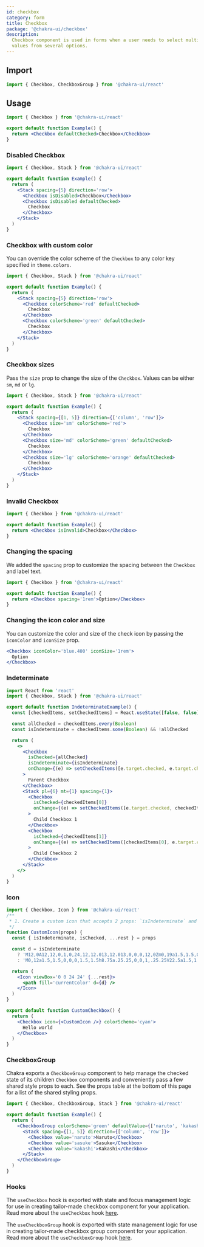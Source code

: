 ```yaml
---
id: checkbox
category: form
title: Checkbox
package: '@chakra-ui/checkbox'
description:
  Checkbox component is used in forms when a user needs to select multiple
  values from several options.
---
```


## Import

```js
import { Checkbox, CheckboxGroup } from '@chakra-ui/react'
```

## Usage

```jsx
import { Checkbox } from '@chakra-ui/react'

export default function Example() {
  return <Checkbox defaultChecked>Checkbox</Checkbox>
}
```

### Disabled Checkbox

```jsx
import { Checkbox, Stack } from '@chakra-ui/react'

export default function Example() {
  return (
    <Stack spacing={5} direction='row'>
      <Checkbox isDisabled>Checkbox</Checkbox>
      <Checkbox isDisabled defaultChecked>
        Checkbox
      </Checkbox>
    </Stack>
  )
}
```

### Checkbox with custom color

You can override the color scheme of the `Checkbox` to any color key specified
in `theme.colors`.

```jsx
import { Checkbox, Stack } from '@chakra-ui/react'

export default function Example() {
  return (
    <Stack spacing={5} direction='row'>
      <Checkbox colorScheme='red' defaultChecked>
        Checkbox
      </Checkbox>
      <Checkbox colorScheme='green' defaultChecked>
        Checkbox
      </Checkbox>
    </Stack>
  )
}
```

### Checkbox sizes

Pass the `size` prop to change the size of the `Checkbox`. Values can be either
`sm`, `md` or `lg`.

```jsx
import { Checkbox, Stack } from '@chakra-ui/react'

export default function Example() {
  return (
    <Stack spacing={[1, 5]} direction={['column', 'row']}>
      <Checkbox size='sm' colorScheme='red'>
        Checkbox
      </Checkbox>
      <Checkbox size='md' colorScheme='green' defaultChecked>
        Checkbox
      </Checkbox>
      <Checkbox size='lg' colorScheme='orange' defaultChecked>
        Checkbox
      </Checkbox>
    </Stack>
  )
}
```

### Invalid Checkbox

```jsx
import { Checkbox } from '@chakra-ui/react'

export default function Example() {
  return <Checkbox isInvalid>Checkbox</Checkbox>
}
```

### Changing the spacing

We added the `spacing` prop to customize the spacing between the `Checkbox` and
label text.

```jsx live=false
import { Checkbox } from '@chakra-ui/react'

export default function Example() {
  return <Checkbox spacing='1rem'>Option</Checkbox>
}
```

### Changing the icon color and size

You can customize the color and size of the check icon by passing the
`iconColor` and `iconSize` prop.

```jsx live=false
<Checkbox iconColor='blue.400' iconSize='1rem'>
  Option
</Checkbox>
```

### Indeterminate

```jsx
import React from 'react'
import { Checkbox, Stack } from '@chakra-ui/react'

export default function IndeterminateExample() {
  const [checkedItems, setCheckedItems] = React.useState([false, false])

  const allChecked = checkedItems.every(Boolean)
  const isIndeterminate = checkedItems.some(Boolean) && !allChecked

  return (
    <>
      <Checkbox
        isChecked={allChecked}
        isIndeterminate={isIndeterminate}
        onChange={(e) => setCheckedItems([e.target.checked, e.target.checked])}
      >
        Parent Checkbox
      </Checkbox>
      <Stack pl={6} mt={1} spacing={1}>
        <Checkbox
          isChecked={checkedItems[0]}
          onChange={(e) => setCheckedItems([e.target.checked, checkedItems[1]])}
        >
          Child Checkbox 1
        </Checkbox>
        <Checkbox
          isChecked={checkedItems[1]}
          onChange={(e) => setCheckedItems([checkedItems[0], e.target.checked])}
        >
          Child Checkbox 2
        </Checkbox>
      </Stack>
    </>
  )
}
```

### Icon

```jsx
import { Checkbox, Icon } from '@chakra-ui/react'
/**
 * 1. Create a custom icon that accepts 2 props: `isIndeterminate` and `isChecked`
 */
function CustomIcon(props) {
  const { isIndeterminate, isChecked, ...rest } = props

  const d = isIndeterminate
    ? 'M12,0A12,12,0,1,0,24,12,12.013,12.013,0,0,0,12,0Zm0,19a1.5,1.5,0,1,1,1.5-1.5A1.5,1.5,0,0,1,12,19Zm1.6-6.08a1,1,0,0,0-.6.917,1,1,0,1,1-2,0,3,3,0,0,1,1.8-2.75A2,2,0,1,0,10,9.255a1,1,0,1,1-2,0,4,4,0,1,1,5.6,3.666Z'
    : 'M0,12a1.5,1.5,0,0,0,1.5,1.5h8.75a.25.25,0,0,1,.25.25V22.5a1.5,1.5,0,0,0,3,0V13.75a.25.25,0,0,1,.25-.25H22.5a1.5,1.5,0,0,0,0-3H13.75a.25.25,0,0,1-.25-.25V1.5a1.5,1.5,0,0,0-3,0v8.75a.25.25,0,0,1-.25.25H1.5A1.5,1.5,0,0,0,0,12Z'

  return (
    <Icon viewBox='0 0 24 24' {...rest}>
      <path fill='currentColor' d={d} />
    </Icon>
  )
}

export default function CustomCheckbox() {
  return (
    <Checkbox icon={<CustomIcon />} colorScheme='cyan'>
      Hello world
    </Checkbox>
  )
}
```

### CheckboxGroup

Chakra exports a `CheckboxGroup` component to help manage the checked state of
its children `Checkbox` components and conveniently pass a few shared style
props to each. See the props table at the bottom of this page for a list of the
shared styling props.

```jsx
import { Checkbox, CheckboxGroup, Stack } from '@chakra-ui/react'

export default function Example() {
  return (
    <CheckboxGroup colorScheme='green' defaultValue={['naruto', 'kakashi']}>
      <Stack spacing={[1, 5]} direction={['column', 'row']}>
        <Checkbox value='naruto'>Naruto</Checkbox>
        <Checkbox value='sasuke'>Sasuke</Checkbox>
        <Checkbox value='kakashi'>Kakashi</Checkbox>
      </Stack>
    </CheckboxGroup>
  )
}
```

### Hooks

The `useCheckbox` hook is exported with state and focus management logic for use
in creating tailor-made checkbox component for your application. Read more about
the `useCheckbox` hook [here](/docs/styled-system/component-hooks/use-checkbox).

The `useCheckboxGroup` hook is exported with state management logic for use in
creating tailor-made checkbox group component for your application. Read more
about the `useCheckboxGroup` hook
[here](/docs/styled-system/component-hooks/use-checkbox-group).
